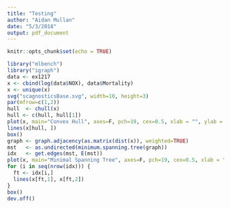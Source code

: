 ```yaml
---
title: "Testing"
author: "Aidan Mullan"
date: "5/3/2018"
output: pdf_document
---
```


```r
knitr::opts_chunk$set(echo = TRUE)
```

```r
library("mlbench")
library("igraph")
data <- ex1217
x <- cbind(log(data$NOX), data$Mortality)
x <- unique(x)
svg("scagnosticsBase.svg", width=10, height=3)
par(mfrow=c(1,2))
hull  <- chull(x)
hull <- c(hull, hull[1])
plot(x, main="Convex Hull", axes=F, pch=19, cex=0.5, xlab = "", ylab = "")
lines(x[hull, ])
box()
graph <- graph.adjacency(as.matrix(dist(x)), weighted=TRUE)
mst   <- as.undirected(minimum.spanning.tree(graph))
idx   <- get.edges(mst, E(mst))
plot(x, main="Minimal Spanning Tree", axes=F, pch=19, cex=0.5, xlab = "", ylab = "")
for (i in seq(nrow(idx))) {
  ft <- idx[i,]
  lines(x[ft,1], x[ft,2])
}
box()
dev.off()
```

